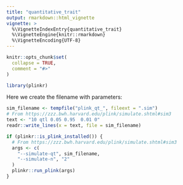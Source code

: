 ```yaml
---
title: "quantitative_trait"
output: rmarkdown::html_vignette
vignette: >
  %\VignetteIndexEntry{quantitative_trait}
  %\VignetteEngine{knitr::rmarkdown}
  %\VignetteEncoding{UTF-8}
---
```


```r
knitr::opts_chunk$set(
  collapse = TRUE,
  comment = "#>"
)
```

```r
library(plinkr)
```
Here we create the filename with parameters:

```r
sim_filename <- tempfile("plink_qt_", fileext = ".sim")
# From https://zzz.bwh.harvard.edu/plink/simulate.shtml#sim3
text <- "10 qtl 0.05 0.95  0.01 0"
readr::write_lines(x = text, file = sim_filename)
```

```r
if (plinkr::is_plink_installed()) {
  # From https://zzz.bwh.harvard.edu/plink/simulate.shtml#sim3
  args <- c(
    "--simulate-qt", sim_filename, 
    "--simulate-n", "2"
  ) 
  plinkr::run_plink(args)
}
```
